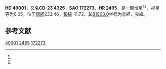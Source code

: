 {{Starbox begin
| name = HD 49001
}}
{{Starbox observe
| epoch = [[J2000.0|J2000.0]]
| constell = {{星座名待查}}<ref name=SIMBAD>{{cite web
 | url=http://simbad.u-strasbg.fr/simbad/sim-id?Ident=HR+2495
 | title =Pulsating variable Star
 | publisher=Centre de Données astronomiques de Strasbourg
 | work=SIMBAD
 | accessdate=2012-07-13}}</ref><ref name=DATA>{{cite web
 | url=http://vizier.u-strasbg.fr/viz-bin/VizieR-5?-out.add=.&-source=5050&-corr=PK=HR&-out.max=9999&HR=2495
 | title=VizieR Detailed Page
 | accessdate=2012-07-13
 | archive-date=2016-03-05
 | archive-url=https://web.archive.org/web/20160305000750/http://vizier.u-strasbg.fr/viz-bin/VizieR-5?-out.add=.&-source=5050&-corr=PK=HR&-out.max=9999&HR=2495
 | dead-url=no
 }}</ref>
| 星官 = 
| ra = {{RA|6|45|23.3}}<ref name=SIMBAD /><ref name=DATA />
| dec = {{DEC|-23|27|43}}<ref name=SIMBAD /><ref name=DATA />
| appmag_v = 6.05<ref name=SIMBAD /><ref name=DATA />
}}
{{Starbox character
| class = K0<ref name=SIMBAD /><ref name=DATA />
| b-v = 1.2<ref name=SIMBAD /><ref name=DATA />
| u-b = 1.29<ref name=SIMBAD /><ref name=DATA />
| r-i = <ref name=SIMBAD /><ref name=DATA />
| variable = 
}}
{{Starbox astrometry
| radial_v = 1.29
| prop_mo_ra = 34
| parallax = 
| p_error = 
}}
{{Starbox catalog
| names =CD-23 4325，[[SAO星表|SAO]] 172273，[[HD星表|HD]] 49001，[[HR星表|HR]] 2495}}
{{Starbox reference |Simbad=HR+2495}}
{{Starbox end}}

'''HD 49001'''，又名'''CD-23 4325'''，'''SAO 172273'''、'''HR 2495'''，是一颗恒星<ref name=SIMBAD /><ref name=DATA />，视星等为6.05，位于[[銀道座標系|銀經]]233.46，[[銀道座標系|銀緯]]-11.72，其[[B1900.0|B1900.0]]坐标为赤經{{RA|6|41|13}}，赤緯{{DEC|-23|-11.72|31}}。

== 参考文献 ==
{{reflist}}

{{star-stub}}

[[Category:HD和HDE天體|49001]]
[[Category:HR天體|2495]]
[[Category:SAO天體|172273]]